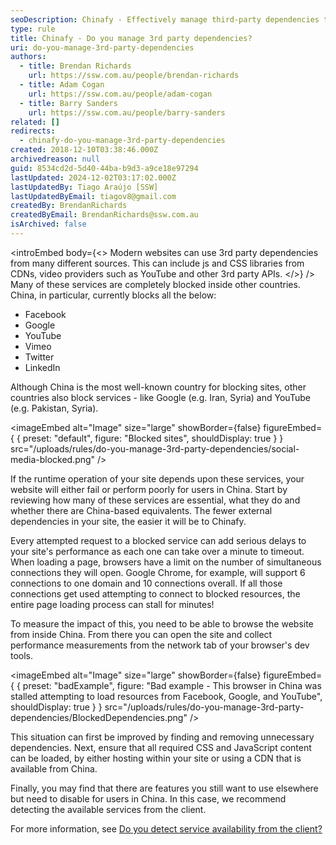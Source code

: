 ```yaml
---
seoDescription: Chinafy - Effectively manage third-party dependencies to ensure seamless website performance in China by removing unnecessary dependencies, hosting required CSS and JavaScript content locally or through a CDN available from China.
type: rule
title: Chinafy - Do you manage 3rd party dependencies?
uri: do-you-manage-3rd-party-dependencies
authors:
  - title: Brendan Richards
    url: https://ssw.com.au/people/brendan-richards
  - title: Adam Cogan
    url: https://ssw.com.au/people/adam-cogan
  - title: Barry Sanders
    url: https://ssw.com.au/people/barry-sanders
related: []
redirects:
  - chinafy-do-you-manage-3rd-party-dependencies
created: 2018-12-10T03:38:46.000Z
archivedreason: null
guid: 8534cd2d-5d40-44ba-b9d3-a9ce18e97294
lastUpdated: 2024-12-02T03:17:02.000Z
lastUpdatedBy: Tiago Araújo [SSW]
lastUpdatedByEmail: tiagov8@gmail.com
createdBy: BrendanRichards
createdByEmail: BrendanRichards@ssw.com.au
isArchived: false
---
```


<introEmbed
  body={<>
Modern websites can use 3rd party dependencies from many different sources. This can include js and CSS libraries from CDNs, video providers such as YouTube and other 3rd party APIs.
  </>}
/>
Many of these services are completely blocked inside other countries. China, in particular, currently blocks all the below:

* Facebook
* Google
* YouTube
* Vimeo
* Twitter
* LinkedIn

Although China is the most well-known country for blocking sites, other countries also block services - like Google (e.g. Iran, Syria) and YouTube (e.g. Pakistan, Syria).


<imageEmbed
  alt="Image"
  size="large"
  showBorder={false}
  figureEmbed={ {
    preset: "default",
    figure: "Blocked sites",
    shouldDisplay: true
  } }
  src="/uploads/rules/do-you-manage-3rd-party-dependencies/social-media-blocked.png"
/>

If the runtime operation of your site depends upon these services, your website will either fail or perform poorly for users in China. Start by reviewing how many of these services are essential, what they do and whether there are China-based equivalents. The fewer external dependencies in your site, the easier it will be to Chinafy.

Every attempted request to a blocked service can add serious delays to your site's performance as each one can take over a minute to timeout. When loading a page, browsers have a limit on the number of simultaneous connections they will open. Google Chrome, for example, will support 6 connections to one domain and 10 connections overall. If all those connections get used attempting to connect to blocked resources, the entire page loading process can stall for minutes!

To measure the impact of this, you need to be able to browse the website from inside China. From there you can open the site and collect performance measurements from the network tab of your browser's dev tools.

<imageEmbed
  alt="Image"
  size="large"
  showBorder={false}
  figureEmbed={ {
    preset: "badExample",
    figure: "Bad example - This browser in China was stalled attempting to load resources from Facebook, Google, and YouTube",
    shouldDisplay: true
  } }
  src="/uploads/rules/do-you-manage-3rd-party-dependencies/BlockedDependencies.png"
/>

This situation can first be improved by finding and removing unnecessary dependencies. Next, ensure that all required CSS and JavaScript content can be loaded, by either hosting within your site or using a CDN that is available from China.

Finally, you may find that there are features you still want to use elsewhere but need to disable for users in China. In this case, we recommend detecting the available services from the client.

For more information, see [Do you detect service availability from the client?](/do-you-detect-service-availability-from-the-client)
